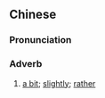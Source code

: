 {{also|稍许}}
==Chinese==
{{zh-forms|s=稍许}}

===Pronunciation===
{{zh-pron
|m=shāoxǔ
|cat=adv
}}

===Adverb===
{{zh-adv}}

# [[a bit]]; [[slightly]]; [[rather]]
